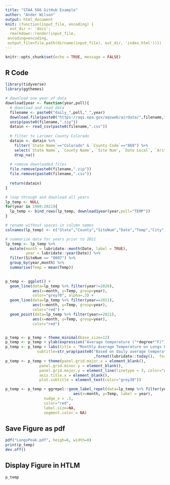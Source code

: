 ```yaml
---
title: "STAA 566 GitHub Example"
author: "Ander Wilson"
output: html_document
knit: (function(input_file, encoding) {
  out_dir <- 'docs';
  rmarkdown::render(input_file,
 encoding=encoding,
 output_file=file.path(dirname(input_file), out_dir, 'index.html'))})
---
```


```r
knitr::opts_chunk$set(echo = TRUE, message = FALSE)
```

## R Code

```r
library(tidyverse)
library(ggthemes)

# download one year of data
download1year <- function(year,poll){
  # download and read data
  filename <- paste0("daily_",poll,"_",year)
  download.file(paste0("https://aqs.epa.gov/aqsweb/airdata/",filename,".zip"), paste0(filename,".zip") )
  unzip(paste0(filename,".zip"))
  datain <- read_csv(paste0(filename,".csv"))
  
  # filter to Larimer County Colorado
  datain <- datain %>% 
    filter(`State Name`=="Colorado" & `County Code`=="069") %>%
    select(`State Name`, `County Name`, `Site Num`, `Date Local`, `Arithmetic Mean`, `City Name`, `Local Site Name`, `Address`) %>%
    drop_na()
  
  # remove downloaded files
  file.remove(paste0(filename,".zip"))
  file.remove(paste0(filename,".csv"))
  
  return(datain)
}

# loop through and download all years
lp_temp <- NULL
for(year in 1980:2021){
  lp_temp <- bind_rows(lp_temp, download1year(year,poll="TEMP"))
}

# rename without spaces in column names
colnames(lp_temp) <- c("State","County","SiteNum","Date","Temp","City","SiteName","Address")

# summarize data for years prior to 2021
lp_temp <- lp_temp %>% 
  mutate(month = lubridate::month(Date, label = TRUE), 
         year = lubridate::year(Date)) %>%
  filter(SiteNum == "0007") %>%
  group_by(year,month) %>%
  summarise(Temp = mean(Temp))
  

p_temp <- ggplot() + 
  geom_line(data=lp_temp %>% filter(year!=2020), 
            aes(x=month, y=Temp, group=year),
            color="grey70", alpha=.3) + 
  geom_line(data=lp_temp %>% filter(year==2021), 
            aes(x=month, y=Temp, group=year),
            color="red") + 
  geom_point(data=lp_temp %>% filter(year==2021), 
            aes(x=month, y=Temp, group=year),
            color="red")


p_temp <- p_temp + theme_minimal(base_size=12)
p_temp <- p_temp + ylab(expression("Average temperature ("*degree*"F)"))
p_temp <- p_temp + labs(title = "Monthly Average Temperature on Longs Peak from 1980-2021",
              subtitle=str_wrap(paste0("Based on daily average temperature data from the US Environmental Protection Agency. All data are from monitor site number 0007. Data downloaded on "
                                       ,format(lubridate::today(),  format = '%B %d %Y'),".")))
p_temp <- p_temp + theme(panel.grid.major.x = element_blank(),
               panel.grid.minor.y = element_blank(),
               panel.grid.major.y = element_line(linetype = 3, color="grey80"),
               axis.title.x = element_blank(),
               plot.subtitle = element_text(color="grey30"))

p_temp <- p_temp + ggrepel::geom_label_repel(data=lp_temp %>% filter(year==2021 & month==max(month)),
                              aes(x=month, y=Temp, label = year),
                 nudge_x = .5,
                 color="red",
                 label.size=NA,
                 segment.color = NA)
```

## Save Figure as pdf

```r
pdf("LongsPeak.pdf", heigh=6, width=8)
print(p_temp)
dev.off()
```

## Display Figure in HTLM

```r
p_temp
```